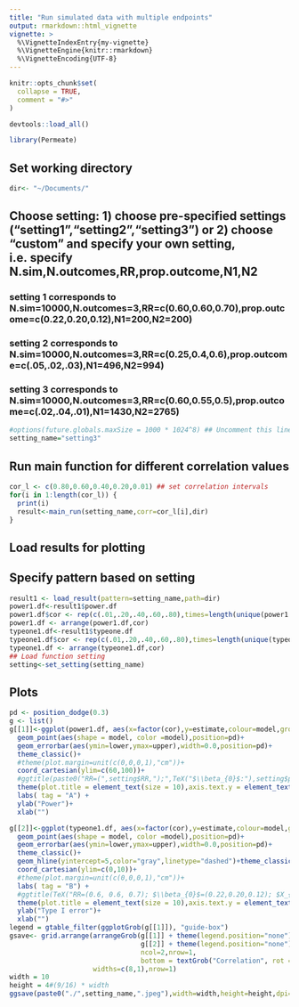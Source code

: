 ```yaml
---
title: "Run simulated data with multiple endpoints"
output: rmarkdown::html_vignette
vignette: >
  %\VignetteIndexEntry{my-vignette}
  %\VignetteEngine{knitr::rmarkdown}
  %\VignetteEncoding{UTF-8}
---
```


```r
knitr::opts_chunk$set(
  collapse = TRUE,
  comment = "#>"
)
```

```r
devtools::load_all()
```

```r
library(Permeate)
```

## Set working directory
```r
dir<- "~/Documents/"
```

## Choose setting: 1) choose pre-specified settings ("setting1","setting2","setting3") or 2) choose  "custom" and specify your own setting, i.e. specify N.sim,N.outcomes,RR,prop.outcome,N1,N2

### setting 1 corresponds to  N.sim=10000,N.outcomes=3,RR=c(0.60,0.60,0.70),prop.outcome=c(0.22,0.20,0.12),N1=200,N2=200)
### setting 2 corresponds to N.sim=10000,N.outcomes=3,RR=c(0.25,0.4,0.6),prop.outcome=c(.05,.02,.03),N1=496,N2=994)
### setting 3 corresponds to N.sim=10000,N.outcomes=3,RR=c(0.60,0.55,0.5),prop.outcome=c(.02,.04,.01),N1=1430,N2=2765)
```r
#options(future.globals.maxSize = 1000 * 1024^8) ## Uncomment this line if memory issues
setting_name="setting3"
```

## Run main function for different correlation values
```r
cor_l <- c(0.80,0.60,0.40,0.20,0.01) ## set correlation intervals
for(i in 1:length(cor_l)) {
  print(i)
  result<-main_run(setting_name,corr=cor_l[i],dir)
}
```

## Load results for plotting
## Specify pattern based on setting
```r
result1 <- load_result(pattern=setting_name,path=dir)
power1.df<-result1$power.df
power1.df$cor <- rep(c(.01,.20,.40,.60,.80),times=length(unique(power1.df$model)))
power1.df <- arrange(power1.df,cor)
typeone1.df<-result1$typeone.df
typeone1.df$cor <- rep(c(.01,.20,.40,.60,.80),times=length(unique(typeone1.df$model)))
typeone1.df <- arrange(typeone1.df,cor)
## Load function setting 
setting<-set_setting(setting_name)
```

## Plots
```r
pd <- position_dodge(0.3)
g <- list()
g[[1]]<-ggplot(power1.df, aes(x=factor(cor),y=estimate,colour=model,group=model)) +
  geom_point(aes(shape = model, color =model),position=pd)+
  geom_errorbar(aes(ymin=lower,ymax=upper),width=0.0,position=pd)+
  theme_classic()+
  #theme(plot.margin=unit(c(0,0,0,1),"cm"))+
  coord_cartesian(ylim=c(60,100))+
  #ggtitle(paste0("RR=(",setting$RR,");",TeX("$\\beta_{0}$:"),setting$prop.outcome,TeX("; $X_{c}$="),setting$N1,TeX("$X_{t}$="),setting$N2))+
  theme(plot.title = element_text(size = 10),axis.text.y = element_text(size = 8),axis.text.x = element_text(size = 8),axis.title.y=element_text(size = 8))+
  labs( tag = "A") +
  ylab("Power")+
  xlab("")

g[[2]]<-ggplot(typeone1.df, aes(x=factor(cor),y=estimate,colour=model,group=model)) +
  geom_point(aes(shape = model, color =model),position=pd)+
  geom_errorbar(aes(ymin=lower,ymax=upper),width=0.0,position=pd)+
  theme_classic()+
  geom_hline(yintercept=5,color="gray",linetype="dashed")+theme_classic()+
  coord_cartesian(ylim=c(0,10))+
  #theme(plot.margin=unit(c(0,0,0,1),"cm"))+
  labs( tag = "B") +
  #ggtitle(TeX("RR=(0.6, 0.6, 0.7); $\\beta_{0}$=(0.22,0.20,0.12); $X_{c}=X_{t}=200$"))+
  theme(plot.title = element_text(size = 10),axis.text.y = element_text(size = 8),axis.text.x = element_text(size = 8),axis.title.y=element_text(size = 8))+
  ylab("Type I error")+
  xlab("")
legend = gtable_filter(ggplotGrob(g[[1]]), "guide-box") 
gsave<- grid.arrange(arrangeGrob(g[[1]] + theme(legend.position="none"), 
                                 g[[2]] + theme(legend.position="none"), 
                                 ncol=2,nrow=1,
                                 bottom = textGrob("Correlation", rot = 0, vjust=1,hjust=0.0,y=1.8,x=0.45)),legend,heights=0.5,
                     widths=c(8,1),nrow=1)
width = 10
height = 4#(9/16) * width
ggsave(paste0("./",setting_name,".jpeg"),width=width,height=height,dpi=300,gsave)
```





